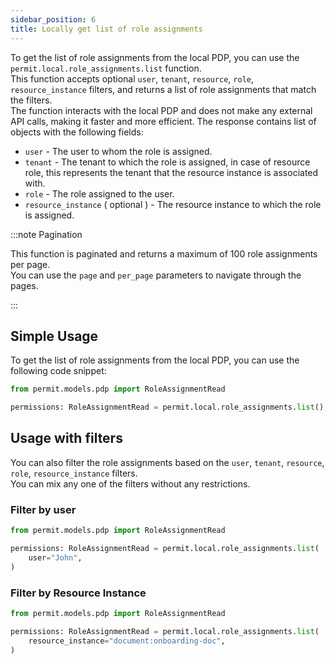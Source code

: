 ```yaml
---
sidebar_position: 6
title: Locally get list of role assignments
---
```




To get the list of role assignments from the local PDP, you can use the `permit.local.role_assignments.list` function.<br />
This function accepts optional `user`, `tenant`, `resource`, `role`, `resource_instance` filters,
and returns a list of role assignments that match the filters. <br />
The function interacts with the local PDP and does not make any external API calls, making it faster and more efficient.
The response contains list of objects with the following fields:
- `user` - The user to whom the role is assigned.
- `tenant` - The tenant to which the role is assigned,
    in case of resource role, this represents the tenant that the resource instance is associated with.
- `role` - The role assigned to the user.
- `resource_instance` ( optional ) - The resource instance to which the role is assigned.

:::note Pagination

This function is paginated and returns a maximum of 100 role assignments per page. <br />
You can use the `page` and `per_page` parameters to navigate through the pages.

:::



## Simple Usage

To get the list of role assignments from the local PDP, you can use the following code snippet:

<Tabs groupId="language">
<TabItem value="python" label="Python">

```python
from permit.models.pdp import RoleAssignmentRead

permissions: RoleAssignmentRead = permit.local.role_assignments.list();

```

</TabItem>
</Tabs>

## Usage with filters

You can also filter the role assignments based on the `user`, `tenant`, `resource`, `role`, `resource_instance` filters.<br />
You can mix any one of the filters without any restrictions.

### Filter by user

<Tabs groupId="language">
<TabItem value="python" label="Python">

```python
from permit.models.pdp import RoleAssignmentRead

permissions: RoleAssignmentRead = permit.local.role_assignments.list(
    user="John",
)

```

</TabItem>
</Tabs>


### Filter by Resource Instance

<Tabs groupId="language">
<TabItem value="python" label="Python">

```python
from permit.models.pdp import RoleAssignmentRead

permissions: RoleAssignmentRead = permit.local.role_assignments.list(
    resource_instance="document:onboarding-doc",
)

```

</TabItem>
</Tabs>


